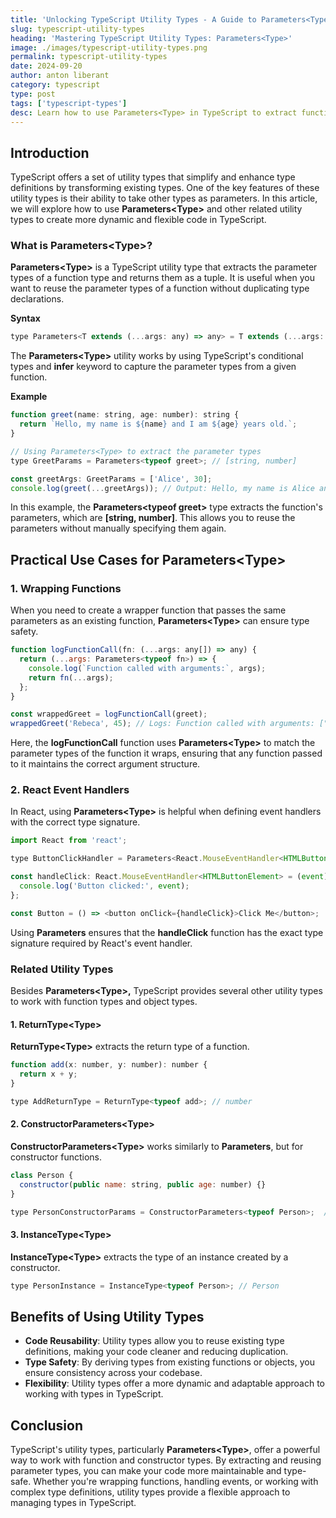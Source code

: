 ```yaml
---
title: 'Unlocking TypeScript Utility Types - A Guide to Parameters<Type>'
slug: typescript-utility-types
heading: 'Mastering TypeScript Utility Types: Parameters<Type>'
image: ./images/typescript-utility-types.png
permalink: typescript-utility-types
date: 2024-09-20
author: anton liberant
category: typescript
type: post
tags: ['typescript-types']
desc: Learn how to use Parameters<Type> in TypeScript to extract function parameters and boost type safety. Includes practical examples and real-world use cases.
---
```


## Introduction

TypeScript offers a set of utility types that simplify and enhance type definitions by transforming
existing types. One of the key features of these utility types is their ability to take other types
as parameters. In this article, we will explore how to use **Parameters\<Type>** and other related
utility types to create more dynamic and flexible code in TypeScript.

### What is Parameters\<Type>?

**Parameters\<Type>** is a TypeScript utility type that extracts the parameter types of a function
type and returns them as a tuple. It is useful when you want to reuse the parameter types of a
function without duplicating type declarations.

**Syntax**

```js
type Parameters<T extends (...args: any) => any> = T extends (...args: infer P) => any ? P : never;
```

The **Parameters\<Type>** utility works by using TypeScript's conditional types and **infer**
keyword to capture the parameter types from a given function.

**Example**

```js
function greet(name: string, age: number): string {
  return `Hello, my name is ${name} and I am ${age} years old.`;
}

// Using Parameters<Type> to extract the parameter types
type GreetParams = Parameters<typeof greet>; // [string, number]

const greetArgs: GreetParams = ['Alice', 30];
console.log(greet(...greetArgs)); // Output: Hello, my name is Alice and I am 30 years old.
```

In this example, the **Parameters\<typeof greet>** type extracts the function's parameters, which
are **[string, number]**. This allows you to reuse the parameters without manually specifying them
again.

## Practical Use Cases for Parameters\<Type>

### 1. Wrapping Functions

When you need to create a wrapper function that passes the same parameters as an existing function,
**Parameters\<Type>** can ensure type safety.

```js
function logFunctionCall(fn: (...args: any[]) => any) {
  return (...args: Parameters<typeof fn>) => {
    console.log(`Function called with arguments:`, args);
    return fn(...args);
  };
}

const wrappedGreet = logFunctionCall(greet);
wrappedGreet('Rebeca', 45); // Logs: Function called with arguments: ["Rebeca", 25]
```

Here, the **logFunctionCall** function uses **Parameters\<Type>** to match the parameter types of
the function it wraps, ensuring that any function passed to it maintains the correct argument
structure.

### 2. React Event Handlers

In React, using **Parameters\<Type>** is helpful when defining event handlers with the correct type
signature.

```js
import React from 'react';

type ButtonClickHandler = Parameters<React.MouseEventHandler<HTMLButtonElement>>;

const handleClick: React.MouseEventHandler<HTMLButtonElement> = (event) => {
  console.log('Button clicked:', event);
};

const Button = () => <button onClick={handleClick}>Click Me</button>;
```

Using **Parameters** ensures that the **handleClick** function has the exact type signature required
by React's event handler.

### Related Utility Types

Besides **Parameters\<Type>,** TypeScript provides several other utility types to work with function
types and object types.

#### 1. ReturnType\<Type>

**ReturnType\<Type>** extracts the return type of a function.

```js
function add(x: number, y: number): number {
  return x + y;
}

type AddReturnType = ReturnType<typeof add>; // number
```

#### 2. ConstructorParameters\<Type>

**ConstructorParameters\<Type>** works similarly to **Parameters**, but for constructor functions.

```js
class Person {
  constructor(public name: string, public age: number) {}
}

type PersonConstructorParams = ConstructorParameters<typeof Person>;  // [string, number]
```

#### 3. InstanceType\<Type>

**InstanceType\<Type>** extracts the type of an instance created by a constructor.

```js
type PersonInstance = InstanceType<typeof Person>; // Person
```

## Benefits of Using Utility Types

- **Code Reusability**: Utility types allow you to reuse existing type definitions, making your code
  cleaner and reducing duplication.
- **Type Safety**: By deriving types from existing functions or objects, you ensure consistency
  across your codebase.
- **Flexibility**: Utility types offer a more dynamic and adaptable approach to working with types
  in TypeScript.

## Conclusion

TypeScript's utility types, particularly **Parameters\<Type>**, offer a powerful way to work with
function and constructor types. By extracting and reusing parameter types, you can make your code
more maintainable and type-safe. Whether you're wrapping functions, handling events, or working with
complex type definitions, utility types provide a flexible approach to managing types in TypeScript.
